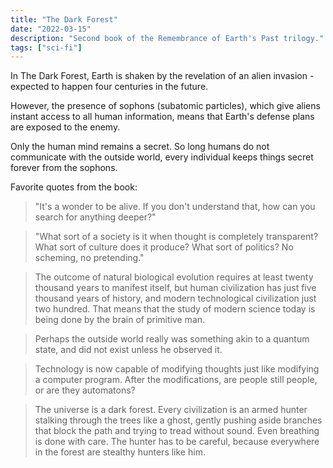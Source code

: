 ```yaml
---
title: "The Dark Forest"
date: "2022-03-15"
description: "Second book of the Remembrance of Earth's Past trilogy."
tags: ["sci-fi"]
---
```


In The Dark Forest, Earth is shaken by the revelation of an alien invasion - expected to happen four centuries in the future.

However, the presence of sophons (subatomic particles), which give aliens instant access to all human information, means that Earth's defense plans are exposed to the enemy.

Only the human mind remains a secret. So long humans do not communicate with the outside world, every individual keeps things secret forever from the sophons.

Favorite quotes from the book:

> "It's a wonder to be alive. If you don't understand that, how can you search for anything deeper?"

> "What sort of a society is it when thought is completely transparent? What sort of culture does it produce? What sort of politics? No scheming, no pretending."

> The outcome of natural biological evolution requires at least twenty thousand years to manifest itself, but human civilization has just five thousand years of history, and modern technological civilization just two hundred. That means that the study of modern science today is being done by the brain of primitive man.

> Perhaps the outside world really was something akin to a quantum state, and did not exist unless he observed it.

> Technology is now capable of modifying thoughts just like modifying a computer program. After the modifications, are people still people, or are they automatons?

> The universe is a dark forest. Every civilization is an armed hunter stalking through the trees like a ghost, gently pushing aside branches that block the path and trying to tread without sound. Even breathing is done with care. The hunter has to be careful, because everywhere in the forest are stealthy hunters like him.
